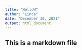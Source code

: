 ```yaml
---
title: "HelloW"
author: "Linda"
date: "December 30, 2021"
output: html_document
---
```


## This is a markdown file